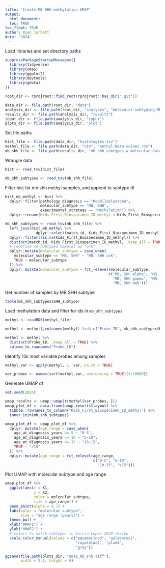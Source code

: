 ```yaml
---
title: 'Create MB SHH methylation UMAP'
output: 
  html_document:
  toc: TRUE
toc_float: TRUE
author: Ryan Corbett
date: "2024"
---
```


Load libraries and set directory paths
```r
suppressPackageStartupMessages({
  library(tidyverse)
  library(umap)
  library(ggplot2)
  library(devtools)
  library(gdata)
})

root_dir <- rprojroot::find_root(rprojroot::has_dir(".git"))

data_dir <- file.path(root_dir, "data")
analysis_dir <- file.path(root_dir, "analyses", "molecular-subtyping-MB")
results_dir <- file.path(analysis_dir, "results")
input_dir <- file.path(analysis_dir, "input")
plots_dir <- file.path(analysis_dir, "plot")
```

Set file paths
```r
hist_file <- file.path(data_dir, "histologies.tsv")
methyl_file <- file.path(data_dir, "v14", "methyl-beta-values.rds")
mb_shh_file <- file.path(results_dir, "mb_shh_subtypes_w_molecular_data.tsv")
```

Wrangle data
```r
hist <- read_tsv(hist_file)

mb_shh_subtypes <- read_tsv(mb_shh_file)
```

Filter hist for mb shh methyl samples, and append to subtype df
```r
hist_mb_methyl <- hist %>%
  dplyr::filter(pathology_diagnosis == "Medulloblastoma",
                molecular_subtype == "MB, SHH",
                experimental_strategy == "Methylation") %>%
  dplyr::rename(Kids_First_Biospecimen_ID_methyl = Kids_First_Biospecimen_ID)

mb_shh_subtypes <- read_tsv(mb_shh_file) %>%
  left_join(hist_mb_methyl %>%
              dplyr::select(match_id, Kids_First_Biospecimen_ID_methyl)) %>%
  dplyr::filter(!is.na(Kids_First_Biospecimen_ID_methyl)) %>%
  distinct(match_id, Kids_First_Biospecimen_ID_methyl, .keep_all = TRUE) %>%
  # redefine un-subtyped samples as "unk"
  dplyr::mutate(molecular_subtype = case_when(
    molecular_subtype == "MB, SHH" ~ "MB, SHH unk",
    TRUE ~ molecular_subtype
  )) %>%
  dplyr::mutate(molecular_subtype = fct_relevel(molecular_subtype,
                                               c("MB, SHH alpha", "MB, SHH beta",
                                                 "MB, SHH gamma", "MB, SHH delta",
                                                 "MB, SHH unk")))
```

Get number of samples by MB SHH subtype
```r
table(mb_shh_subtypes$SHH_subtype)
```

Load methylation data and filter for ids in `mb_shh_subtypes`
```r
methyl <- readRDS(methyl_file)

methyl <- methyl[,colnames(methyl) %in% c("Probe_ID", mb_shh_subtypes$Kids_First_Biospecimen_ID_methyl)]

methyl <- methyl %>%
  distinct(Probe_ID, .keep_all = TRUE) %>%
  column_to_rownames("Probe_ID")
```

Identify 10k most variable probes among samples
```r
methyl_var <- apply(methyl, 1, var, na.rm = TRUE)

var_probes <- names(sort(methyl_var, decreasing = TRUE)[1:10000])
```

Generate UMAP df 
```r
set.seed(2024)

umap_results <- umap::umap(t(methyl[var_probes, ]))
umap_plot_df <- data.frame(umap_results$layout) %>%
  tibble::rownames_to_column("Kids_First_Biospecimen_ID_methyl") %>%
  inner_join(mb_shh_subtypes)

umap_plot_df <- umap_plot_df %>%
  dplyr::mutate(age_range = case_when(
    age_at_diagnosis_years <= 5 ~ "0-5",
    age_at_diagnosis_years <= 10 ~ "5-10",
    age_at_diagnosis_years <= 15 ~ "10-15",
    TRUE ~ ">15"
  )) %>%
  dplyr::mutate(age_range = fct_relevel(age_range,
                                        c("0-5", "5-10",
                                          "10-15", ">15")))
```

Plot UMAP with molecular subtype and age range 
```r
umap_plot_df %>%
  ggplot(aes(x = X1, 
             y = X2,
             color = molecular_subtype,
             size = age_range)) +
  geom_point(alpha = 0.7) +
  labs(color = "molecular subtype",
       size = "age range (years)") +
  theme_bw() +
  xlab("UMAP1") +
  ylab("UMAP2") +
  # colors to match subtypes in Garcia-Lopez 2020 review
  scale_color_manual(values = c("aquamarine3", "goldenrod2", 
                                "royalblue1", "plum4",
                                "gray"))

ggsave(file.path(plots_dir, "umap_mb_shh.tiff"),
       width = 5.5, height = 4)
```
